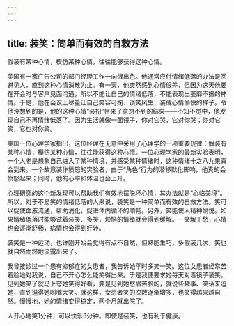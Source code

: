 ```yaml
---
---
---
```

title: 装笑：简单而有效的自救方法
---



假装有某种心情，模仿某种心情，往往能够获得这种心情。

美国有一家广告公司的部门经理工作一向很出色。他通常应付情绪低落的办法是回避见人，直到这种心情消散为止。有一天，他突然感到心情很差，但因为这天他要在开会时与客户见面沟通，所以不能让自己的情绪低落，不能表现出萎靡不振的神情。于是，他在会议上尽量让自己笑容可掬、谈笑风生，装成心情愉快的样子。令他没想到的是，他的这种心情“装扮”带来了意想不到的结果——不知不觉中，他发现自己不再情绪低落了。因为生活就像一面镜子，你对它哭，它对你哭；你对它笑，它也对你笑。

美国一位心理学家指出，这位经理在无意中采用了心理学的一项重要规律：假装有某种心情，模仿某种心情，往往能获得这种心情。一位心理学家的最新实验表明，一个人老是想象自己进入了某种情境，并感受某种情绪时，这种情绪十之八九果真会到来。一个故意装作愤怒的实验者，由于“角色”行为的潜移默化影响，他真的会愤怒起来；同时，他的心率和体温也会上升。

心理研究的这个新发现可以帮助我们有效地摆脱坏心情，其办法就是“心临美境”。所以，对于不爱笑的情绪低落的人来说，装笑是一种简单而有效的自救方法。笑可以促使血液流通，帮助消化，促进体内循环的顺畅。另外，笑能使人精神愉悦。如果情绪低落时能够试着装笑、多笑，烦恼的情绪就会得到缓解。一笑解千愁，心情也会逐渐舒畅，病情也会得到好转。

装笑是一种运动，也许刚开始会觉得有点不自然，但熟能生巧，多假装几次，笑也就自然而然地流露出来了。

我曾接诊过一个患有抑郁症的女患者，我告诉她平时多笑一笑。这位女患者经常苦着脸地对我说，自己不开心怎么能笑得出来。于是我便要求她每天对着镜子装笑。见到她笑了就马上夸她笑得好看，要是见到她愁眉苦脸的，就说些趣事、笑话来逗她，直到逗得她咧嘴大笑。就这样，女患者笑的次数逐渐增多，也笑得越来越自然。慢慢地，她的情绪变得稳定，两个月就出院了。

人开心地笑1分钟，可以快乐3分钟。即使是装笑，也有利于健康。